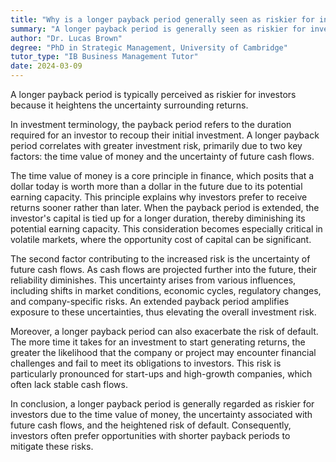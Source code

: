 ```yaml
---
title: "Why is a longer payback period generally seen as riskier for investors?"
summary: "A longer payback period is generally seen as riskier for investors because it increases the uncertainty of returns."
author: "Dr. Lucas Brown"
degree: "PhD in Strategic Management, University of Cambridge"
tutor_type: "IB Business Management Tutor"
date: 2024-03-09
---
```


A longer payback period is typically perceived as riskier for investors because it heightens the uncertainty surrounding returns.

In investment terminology, the payback period refers to the duration required for an investor to recoup their initial investment. A longer payback period correlates with greater investment risk, primarily due to two key factors: the time value of money and the uncertainty of future cash flows.

The time value of money is a core principle in finance, which posits that a dollar today is worth more than a dollar in the future due to its potential earning capacity. This principle explains why investors prefer to receive returns sooner rather than later. When the payback period is extended, the investor's capital is tied up for a longer duration, thereby diminishing its potential earning capacity. This consideration becomes especially critical in volatile markets, where the opportunity cost of capital can be significant.

The second factor contributing to the increased risk is the uncertainty of future cash flows. As cash flows are projected further into the future, their reliability diminishes. This uncertainty arises from various influences, including shifts in market conditions, economic cycles, regulatory changes, and company-specific risks. An extended payback period amplifies exposure to these uncertainties, thus elevating the overall investment risk.

Moreover, a longer payback period can also exacerbate the risk of default. The more time it takes for an investment to start generating returns, the greater the likelihood that the company or project may encounter financial challenges and fail to meet its obligations to investors. This risk is particularly pronounced for start-ups and high-growth companies, which often lack stable cash flows.

In conclusion, a longer payback period is generally regarded as riskier for investors due to the time value of money, the uncertainty associated with future cash flows, and the heightened risk of default. Consequently, investors often prefer opportunities with shorter payback periods to mitigate these risks.
    